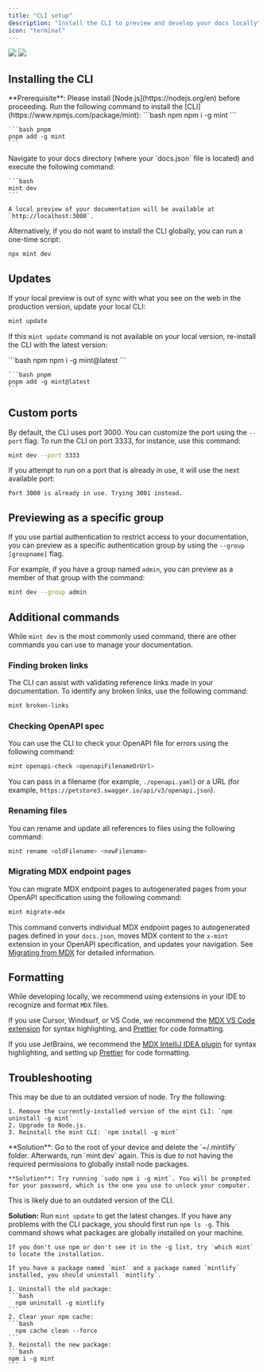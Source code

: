 ```yaml
---
title: "CLI setup"
description: "Install the CLI to preview and develop your docs locally"
icon: "terminal"
---
```


<img
  className="block dark:hidden my-0 pointer-events-none"
  src="/images/installation/local-development-light.png"
/>
<img
  className="hidden dark:block my-0 pointer-events-none"
  src="/images/installation/local-development-dark.png"
/>

## Installing the CLI

<Info>
  **Prerequisite**: Please install [Node.js](https://nodejs.org/en) before proceeding.
</Info>

<Steps>
  <Step title="Install the CLI.">
    Run the following command to install the [CLI](https://www.npmjs.com/package/mint):

  <CodeGroup>
    ```bash npm
    npm i -g mint
    ```

    ```bash pnpm
    pnpm add -g mint
    ```
  </CodeGroup>

  </Step>
  <Step title="Preview locally.">
    Navigate to your docs directory (where your `docs.json` file is located) and execute the following command:

    ```bash
    mint dev
    ```

    A local preview of your documentation will be available at `http://localhost:3000`.
  </Step>
</Steps>

Alternatively, if you do not want to install the CLI globally, you can run a one-time script:

```bash
npx mint dev
```

## Updates

If your local preview is out of sync with what you see on the web in the production version, update your local CLI:

```bash
mint update
```

If this `mint update` command is not available on your local version, re-install the CLI with the latest version:

 <CodeGroup>
    ```bash npm
    npm i -g mint@latest
    ```

    ```bash pnpm
    pnpm add -g mint@latest
    ```
  </CodeGroup>

## Custom ports

By default, the CLI uses port 3000. You can customize the port using the `--port` flag. To run the CLI on port 3333, for instance, use this command:

```bash
mint dev --port 3333
```

If you attempt to run on a port that is already in use, it will use the next available port:

```mdx
Port 3000 is already in use. Trying 3001 instead.
```

## Previewing as a specific group

If you use partial authentication to restrict access to your documentation, you can preview as a specific authentication group by using the `--group [groupname]` flag.

For example, if you have a group named `admin`, you can preview as a member of that group with the command:

```bash
mint dev --group admin
```

## Additional commands

While `mint dev` is the most commonly used command, there are other commands you can use to manage your documentation.

### Finding broken links

The CLI can assist with validating reference links made in your documentation. To identify any broken links, use the following command:

```bash
mint broken-links
```

### Checking OpenAPI spec

You can use the CLI to check your OpenAPI file for errors using the following command:

```bash
mint openapi-check <openapiFilenameOrUrl>
```

You can pass in a filename (for example, `./openapi.yaml`) or a URL (for example, `https://petstore3.swagger.io/api/v3/openapi.json`).

### Renaming files

You can rename and update all references to files using the following command:

```bash
mint rename <oldFilename> <newFilename>
```

### Migrating MDX endpoint pages

You can migrate MDX endpoint pages to autogenerated pages from your OpenAPI specification using the following command:

```bash
mint migrate-mdx
```

This command converts individual MDX endpoint pages to autogenerated pages defined in your `docs.json`, moves MDX content to the `x-mint` extension in your OpenAPI specification, and updates your navigation. See [Migrating from MDX](/api-playground/migrating-from-mdx) for detailed information.

## Formatting

While developing locally, we recommend using extensions in your IDE to recognize and format `MDX` files.

If you use Cursor, Windsurf, or VS Code, we recommend the [MDX VS Code extension](https://marketplace.visualstudio.com/items?itemName=unifiedjs.vscode-mdx) for syntax highlighting, and [Prettier](https://marketplace.visualstudio.com/items?itemName=esbenp.prettier-vscode) for code formatting.

If you use JetBrains, we recommend the [MDX IntelliJ IDEA plugin](https://plugins.jetbrains.com/plugin/14944-mdx) for syntax highlighting, and setting up [Prettier](https://prettier.io/docs/webstorm) for code formatting.

## Troubleshooting

<AccordionGroup>
  <Accordion title='Error: Could not load the "sharp" module using the darwin-arm64 runtime'>
    This may be due to an outdated version of node. Try the following:

    1. Remove the currently-installed version of the mint CLI: `npm uninstall -g mint`
    2. Upgrade to Node.js.
    3. Reinstall the mint CLI: `npm install -g mint`
  </Accordion>
  <Accordion title="Issue: Encountering an unknown error">
    **Solution**: Go to the root of your device and delete the `~/.mintlify` folder. Afterwards, run `mint dev` again.
  </Accordion>
  <Accordion title="Error: permission denied">
    This is due to not having the required permissions to globally install node packages.

    **Solution**: Try running `sudo npm i -g mint`. You will be prompted for your password, which is the one you use to unlock your computer.
  </Accordion>
  <Accordion title="The local preview doesn't look the same as my docs do on the web">
    This is likely due to an outdated version of the CLI.

   **Solution:** Run `mint update` to get the latest changes.
  </Accordion>
  <Accordion title="mintlify vs. mint package">
    If you have any problems with the CLI package, you should first run `npm ls -g`. This command shows what packages are globally installed on your machine.

    If you don't use npm or don't see it in the -g list, try `which mint` to locate the installation.
    
    If you have a package named `mint` and a package named `mintlify` installed, you should uninstall `mintlify`.
    
    1. Uninstall the old package:
    ```bash
      npm uninstall -g mintlify
    ```
    2. Clear your npm cache:
    ```bash
      npm cache clean --force
    ```
    3. Reinstall the new package:
    ```bash
    npm i -g mint
    ```
  </Accordion>
</AccordionGroup>
